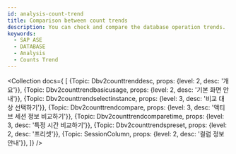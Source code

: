```yaml
---
id: analysis-count-trend
title: Comparison between count trends
description: You can check and compare the database operation trends.
keywords:
  - SAP ASE
  - DATABASE
  - Analysis
  - Counts Trend
---
```



<Collection docs={
  [
    {Topic: Dbv2counttrenddesc, props: {level: 2, desc: '개요'}},
    {Topic: Dbv2counttrendbasicusage, props: {level: 2, desc: '기본 화면 안내'}},
    {Topic: Dbv2counttrendselectinstance, props: {level: 3, desc: '비교 대상 선택하기'}},
    {Topic: Dbv2counttrendcompare, props: {level: 3, desc: '액티브 세션 정보 비교하기'}},
    {Topic: Dbv2counttrendcomparetime, props: {level: 3, desc: '특정 시간 비교하기'}},
    {Topic: Dbv2counttrendspreset, props: {level: 2, desc: '프리셋'}},
    {Topic: SessionColumn, props: {level: 2, desc: '컬럼 정보 안내'}},
  ]}
/>
